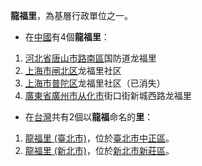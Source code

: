 '''龍福里'''，為基層行政單位之一。

*在[[中國|中國]]有4個'''龍福里'''：
#[[河北省|河北省]][[唐山市|唐山市]][[路南區|路南區]]国防道龙福里
#[[上海市|上海市]][[闸北区|闸北区]]龙福里社区
#[[上海市|上海市]][[普陀区_(上海市)|普陀区]]龙福里社区（已消失）
#[[廣東省|廣東省]][[廣州市|廣州市]][[从化市|从化市]]街口街新城西路龙福里

*在[[台灣|台灣]]共有2個以'''龍福'''命名的'''里'''：
#[[龍福里_(臺北市)|龍福里 (臺北市)]]，位於[[臺北市|臺北市]][[中正區_(臺北市)|中正區]]。
#[[龍福里_(新北市)|龍福里 (新北市)]]，位於[[新北市|新北市]][[新莊區|新莊區]]。

{{消歧義|Cat=三字臺灣里名消歧義}}